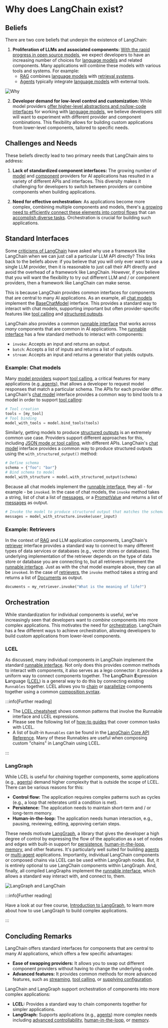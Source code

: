# Why does LangChain exist?

## Beliefs

There are two core beliefs that underpin the existence of LangChain:

1. **Proliferation of LLMs and associated components:** [With the rapid progress in open source models](https://ai.meta.com/blog/llama-3-2-connect-2024-vision-edge-mobile-devices/), we expect developers to have an increasing number of choices for [language models](/docs/concepts/chat_models/) and related components. 
Many applications will combine these models with various tools and systems. For example:
   - [RAG](/docs/concepts/rag/) combines [language models](/docs/concepts/chat_models/) with [retrieval systems](/docs/concepts/retrieval/).
   - [Agents](https://langchain-ai.github.io/langgraph/concepts/agentic_concepts/) typically integrate [language models](/docs/concepts/chat_models/) with external tools.

![Why](/img/why_langchain.png)

2. **Developer demand for low-level control and customization:** While model providers [offer higher-level abstractions and no/low-code interfaces](https://openai.com/index/introducing-gpts/) for working with [language models](/docs/concepts/chat_models/), we believe developers still will want to experiment with different provider and component combinations. 
This flexibility allows for building custom applications from lower-level components, tailored to specific needs.

## Challenges and Needs

These beliefs directly lead to two primary needs that LangChain aims to address:

1. **Lack of standardized component interfaces:** The growing number of [model](/docs/integrations/chat/) and [component](/docs/integrations/vectorstores/) providers for AI applications has resulted in a variety of different APIs and interfaces. 
This diversity makes it challenging for developers to switch between providers or combine components when building applications.

2. **Need for effective orchestration:** As applications become more complex, combining multiple components and models, there's [a growing need to efficiently connect these elements into control flows](https://lilianweng.github.io/posts/2023-06-23-agent/) that can [accomplish diverse tasks](https://www.sequoiacap.com/article/generative-ais-act-o1/). 
Orchestration is crucial for building such applications.

## Standard Interfaces

Some [criticisms of LangChain](https://www.reddit.com/r/LangChain/comments/1c6zktz/llms_frameworks_langchain_llamaindex_griptape/) have asked why use a framework like LangChain when we can just call a particular LLM API directly? 
This links back to the beliefs above: if you believe that you will only ever want to use a single LLM provider, then it is reasonable to just call their API directly and avoid the overhead of a framework like LangChain. 
However, if you believe that you will want the flexibility to try out different LLM and / or component providers, then a framework like LangChain can make sense.

This is because LangChain provides common interfaces for components that are central to many AI applications.
As an example, all [chat models](/docs/concepts/chat_models/) implement the [BaseChatModel](https://python.langchain.com/api_reference/core/language_models/langchain_core.language_models.chat_models.BaseChatModel.html) interface.
This provides a standard way to interact with chat models, supporting important but often provider-specific features like [tool calling](/docs/concepts/tool_calling/) and [structured outputs](/docs/concepts/structured_outputs/).

LangChain also provides a common [runnable interface](/docs/concepts/runnables/) that works across *many* components that are common in AI applications.
The [runnable interface](/docs/concepts/runnables/) has a few standard methods to interact with components:

* `invoke`: Accepts an input and returns an output.
* `batch`: Accepts a list of inputs and returns a list of outputs.
* `stream`: Accepts an input and returns a generator that yields outputs.

### Example: Chat models 

Many [model providers](/docs/concepts/chat_models/) support [tool calling](/docs/concepts/tool_calling/), a critical features for many applications (e.g.,[agents](https://langchain-ai.github.io/langgraph/concepts/agentic_concepts/)), that allows a developer to request model responses that match a particular schema.
The APIs for each provider differ. 
LangChain's [chat model](/docs/concepts/chat_models/) interface provides a common way to bind tools to a model in order to support [tool calling](/docs/concepts/tool_calling/): 

```python
# Tool creation
tools = [my_tool]
# Tool binding
model_with_tools = model.bind_tools(tools)
```

Similarly, getting models to produce [structured outputs](/docs/concepts/structured_outputs/) is an extremely common use case. 
Providers support different approaches for this, including [JSON mode or tool calling](https://platform.openai.com/docs/guides/structured-outputs), with different APIs.
LangChain's [chat model](/docs/concepts/chat_models/) interface provides a common way to produce structured outputs using the `with_structured_output()` method:

```python
# Define schema
schema = {"foo": "bar"}
# Bind schema to model
model_with_structure = model.with_structured_output(schema)
```

Because all chat models implement the [runnable interface](/docs/concepts/runnables/), they all - for example - be `invoked`. 
In the case of chat models, the `invoke` method takes a string, list of chat a list of [messages](/docs/concepts/messages), or a [PromptValue](https://api.python.langchain.com/en/latest/prompt_values/langchain_core.prompt_values.PromptValue.html) and returns a list of [messages](/docs/concepts/messages) as output.

```python
# Invoke the model to produce structured output that matches the schema
messages = model_with_structure.invoke(user_input)
```

### Example: Retrievers

In the context of [RAG](/docs/concepts/rag/) and LLM application components, LangChain's [retriever](/docs/concepts/retrievers/) interface provides a standard way to connect to many different types of data services or databases (e.g., vector stores or databases).
The underlying implementation of the retriever depends on the type of data store or database you are connecting to, but all retrievers implement the [runnable interface](/docs/concepts/runnables/). 
Just as with the chat model example above, they can all be `invoked`. 
In the case of [retrievers](/docs/concepts/retrievers/), the `invoke` method takes a string and returns a list of [Documents](https://api.python.langchain.com/en/latest/documents/langchain_core.documents.base.Document.html) as output.

```python
documents = my_retriever.invoke("What is the meaning of life?")
```

## Orchestration 

While standardization for individual components is useful, we've increasingly seen that developers want to *combine* components into more complex applications. 
This motivates the need for [orchestration](https://en.wikipedia.org/wiki/Orchestration_(computing)).
LangChain has a few different ways to achieve orchestration, allowing developers to build custom applications from lower-level components.

### LCEL 

As discussed, many individual components in LangChain implement the standard [runnable interface](/docs/concepts/runnables/). Not only does this provides common methods to interact with components, it also serves as a lego connector: it provides a uniform way to connect components together.
The **L**ang**C**hain **E**xpression **L**anguage ([LCEL](/docs/concepts/lcel/)) is a general way to do this by connecting existing `Runnables` together.
LCEL allows you to [chain](/docs/concepts/lcel/#runnablesequence) or [parallelize](/docs/concepts/lcel/#runnableparallel) components together using a common [composition syntax](/docs/concepts/lcel/#composition-syntax).

:::info[Further reading]

* The [LCEL cheatsheet](https://python.langchain.com/docs/how_to/lcel_cheatsheet/) shows common patterns that involve the Runnable interface and LCEL expressions.
* Please see the following list of [how-to guides](/docs/how_to/#langchain-expression-language-lcel) that cover common tasks with LCEL.
* A list of built-in `Runnables` can be found in the [LangChain Core API Reference](https://python.langchain.com/api_reference/core/runnables.html). Many of these Runnables are useful when composing custom "chains" in LangChain using LCEL.

:::

### LangGraph 

While LCEL is useful for *chaining* together components, some applications (e.g., [agents](/docs/concepts/agents/)) demand higher complexity that is outside the scope of LCEL.
There can be various reasons for this:

* **Control flow:** The application requires complex patterns such as cycles (e.g., a loop that reiterates until a condition is met).
* **Persistence:** The application needs to maintain short-term and / or long-term memory.
* **Human-in-the-loop:** The application needs human interaction, e.g., pausing, reviewing, editing, approving certain steps.

These needs motivate [LangGraph](https://langchain-ai.github.io/langgraph/concepts/high_level/), a library that gives the developer a high degree of control by expressing the flow of the application as a set of nodes and edges with built-in support for [persistence](https://langchain-ai.github.io/langgraph/concepts/persistence/), [human-in-the-loop](https://langchain-ai.github.io/langgraph/concepts/human_in_the_loop/), [memory](https://langchain-ai.github.io/langgraph/concepts/memory/), and other features.
It's particularly  well suited for building [agents](https://langchain-ai.github.io/langgraph/concepts/agentic_concepts/) or [multi-agent](https://langchain-ai.github.io/langgraph/concepts/multi_agent/) applications. 
Importantly, individual LangChain components or composed chains via LCEL can be used within LangGraph nodes.
But, it is entirely optional to use LangChain components within LangGraph.
And, finally, all compiled LangGraphs implement the [runnable interface](/docs/concepts/runnables/), which allows a standard way interact with, and connect to, them.

![LangGraph and LangChain](/img/why_langchain_langgraph.png)

:::info[Further reading]

Have a look at our free course, [Introduction to LangGraph](https://academy.langchain.com/courses/intro-to-langgraph), to learn more about how to use LangGraph to build complex applications.

:::

## Concluding Remarks

LangChain offers standard interfaces for components that are central to many AI applications, which offers a few specific advantages:
- **Ease of swapping providers:** It allows you to swap out different component providers without having to change the underlying code.
- **Advanced features:** It provides common methods for more advanced features, such as [streaming](/docs/concepts/runnables/#streaming), [tool calling](/docs/concepts/tool_calling/), or [supplying configuration](/docs/concepts/runnables/).

LangChain and LangGraph support orchestration of components into more complex applications:
- **LCEL:** Provides a standard way to chain components together for simpler applications.
- **LangGraph:** Supports applications (e.g., [agents](/docs/concepts/agents/)) more complex needs including [advanced controllability](https://langchain-ai.github.io/langgraph/concepts/persistence/), [human-in-the-loop](https://langchain-ai.github.io/langgraph/concepts/human_in_the_loop/), or [memory](https://langchain-ai.github.io/langgraph/concepts/memory/).
